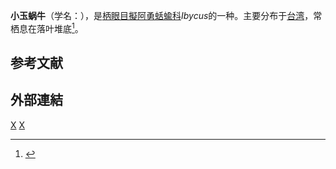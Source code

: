 {{Speciesbox
| taxon = Ibycus hiraseanus
| binomial_authority = (Pilsbry in Pilsbry et Hirase, 1905)
}}
'''小玉蜗牛'''（学名：''{{lang|la|Ibycus hiraseanus}}''），是[[柄眼目|柄眼目]][[擬阿勇蛞蝓科|擬阿勇蛞蝓科]]''Ibycus''的一种。主要分布于[[台湾|台湾]]，常栖息在落叶堆底<ref>{{cite web|url=http://shell.sinica.edu.tw/chinese/shellbase_detail.php?science_no=2015|title=国际贝库：小玉蜗牛|publisher=台湾贝类资料库|accessdate=2009-08-11|archive-date=2015-05-18|archive-url=https://web.archive.org/web/20150518085550/http://shell.sinica.edu.tw/chinese/shellbase_detail.php?science_no=2015|dead-url=no}}</ref>。

== 参考文献 ==
{{reflist}}

==外部連結==
{{Taxonbar}}
[[Category:擬阿勇蛞蝓科|X]]
[[Category:_1905年描述的动物|X]]